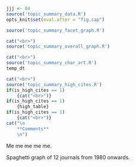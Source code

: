 ```r
jjj <- 84
source('topic_summary_data.R')
opts_knit$set(eval.after = "fig.cap")
```

```r
source('topic_summary_facet_graph.R')
```

```r
cat("<br>")
source('topic_summary_overall_graph.R')
```

```r
cat("<br>")
source('topic_summary_char_art.R')
temp_dt
```

```r
cat("<br>")
source('topic_summary_high_cites.R')
if(is_high_cites == 1)
	{cat("<br>")}
if(is_high_cites == 1)
	{high_table}
if(is_high_cites == 1)
	{cat("<br>")}
cat("\n
	**Comments**
	\n")
```

Me me me me me.

Spaghetti graph of 12 journals from 1980 onwards.
